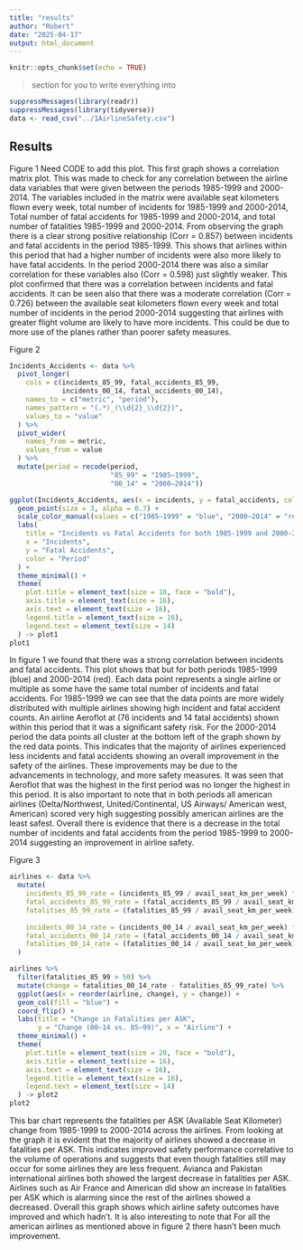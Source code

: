 ```yaml
---
title: "results"
author: "Robert"
date: "2025-04-17"
output: html_document
---
```


```r
knitr::opts_chunk$set(echo = TRUE)
```

> section for you to write everything into

```r
suppressMessages(library(readr))
suppressMessages(library(tidyverse))
data <- read_csv("../1AirlineSafety.csv")
```


## Results

Figure 1
Need CODE to add this plot.
This first graph shows a correlation matrix plot. This was made to check for any correlation between the airline data variables that were given between the periods 1985-1999 and 2000-2014. The variables included in the matrix were available seat kilometers flown every week, total number of incidents for 1985-1999 and 2000-2014, Total number of fatal accidents for 1985-1999 and 2000-2014, and total number of fatalities 1985-1999 and 2000-2014. 
From observing the graph there is a clear strong positive relationship (Corr = 0.857) between incidents and fatal accidents in the period 1985-1999. This shows that airlines within this period that had a higher number of incidents were also more likely to have fatal accidents. In the period 2000-2014 there was also a similar correlation for these variables also (Corr = 0.598) just slightly weaker. This plot confirmed that there was a correlation between incidents and fatal accidents. 
It can be seen also that there was a moderate correlation (Corr = 0.726) between the available seat kilometers flown every week and total number of incidents in the period 2000-2014 suggesting that airlines with greater flight volume are likely to have more incidents. This could be due to more use of the planes rather than poorer safety measures. 

Figure 2
```r
Incidents_Accidents <- data %>%
  pivot_longer(
    cols = c(incidents_85_99, fatal_accidents_85_99,
             incidents_00_14, fatal_accidents_00_14),
    names_to = c("metric", "period"),
    names_pattern = "(.*)_(\\d{2}_\\d{2})",
    values_to = "value"
  ) %>%
  pivot_wider(
    names_from = metric,
    values_from = value
  ) %>%
  mutate(period = recode(period,
                         "85_99" = "1985–1999",
                         "00_14" = "2000–2014"))

ggplot(Incidents_Accidents, aes(x = incidents, y = fatal_accidents, color = period)) +
  geom_point(size = 3, alpha = 0.7) +
  scale_color_manual(values = c("1985–1999" = "blue", "2000–2014" = "red")) +
  labs(
    title = "Incidents vs Fatal Accidents for both 1985-1999 and 2000-2014",
    x = "Incidents",
    y = "Fatal Accidents",
    color = "Period"
  ) +
  theme_minimal() +
  theme(
    plot.title = element_text(size = 18, face = "bold"),
    axis.title = element_text(size = 16),
    axis.text = element_text(size = 16),
    legend.title = element_text(size = 16),
    legend.text = element_text(size = 14)
  ) -> plot1
plot1
```

In figure 1 we found that there was a strong correlation between incidents and fatal accidents. This plot shows that but for both periods 1985-1999 (blue) and 2000-2014 (red). Each data point represents a single airline or multiple as some have the same total number of incidents and fatal accidents. For 1985-1999 we can see that the data points are more widely distributed with multiple airlines showing high incident and fatal accident counts. An airline Aeroflot at (76 incidents and 14 fatal accidents) shown within this period that it was a significant safety risk. 
For the 2000-2014 period the data points all cluster at the bottom left of the graph shown by the red data points. This indicates that the majority of airlines experienced less incidents and fatal accidents showing an overall improvement in the safety of the airlines. These improvements may be due to the advancements in technology, and more safety measures. It was seen that Aeroflot that was the highest in the first period was no longer the highest in this period. It is also important to note that in both periods all american airlines (Delta/Northwest, United/Continental, US Airways/ American west, American) scored very high suggesting possibly american airlines are the least safest.
Overall there is evidence that there is a decrease in the total number of incidents and fatal accidents from the period 1985-1999 to 2000-2014 suggesting an improvement in airline safety. 


Figure 3
```r
airlines <- data %>%
  mutate(
    incidents_85_99_rate = (incidents_85_99 / avail_seat_km_per_week) * 1e9,
    fatal_accidents_85_99_rate = (fatal_accidents_85_99 / avail_seat_km_per_week) * 1e9,
    fatalities_85_99_rate = (fatalities_85_99 / avail_seat_km_per_week) * 1e9,
    
    incidents_00_14_rate = (incidents_00_14 / avail_seat_km_per_week) * 1e9,
    fatal_accidents_00_14_rate = (fatal_accidents_00_14 / avail_seat_km_per_week) * 1e9,
    fatalities_00_14_rate = (fatalities_00_14 / avail_seat_km_per_week) * 1e9
  )

airlines %>%
  filter(fatalities_85_99 > 50) %>%
  mutate(change = fatalities_00_14_rate - fatalities_85_99_rate) %>%
  ggplot(aes(x = reorder(airline, change), y = change)) +
  geom_col(fill = "blue") +
  coord_flip() +
  labs(title = "Change in Fatalities per ASK",
       y = "Change (00–14 vs. 85–99)", x = "Airline") +
  theme_minimal() +
  theme(
    plot.title = element_text(size = 20, face = "bold"),
    axis.title = element_text(size = 16),
    axis.text = element_text(size = 16),
    legend.title = element_text(size = 16),
    legend.text = element_text(size = 14)
  ) -> plot2
plot2
```

This bar chart represents the fatalities per ASK (Available Seat Kilometer) change from 1985-1999 to 2000-2014 across the airlines. From looking at the graph it is evident that the majority of airlines showed a decrease in fatalities per ASK. This indicates improved safety performance correlative to the volume of operations and suggests that even though fatalities still may occur for some airlines they are less frequent. Avianca and Pakistan international airlines both showed the largest decrease in fatalities per ASK. Airlines such as Air France and American did show an increase in fatalities per ASK which is alarming since the rest of the airlines showed a decreased. Overall this graph shows which airline safety outcomes have improved and which hadn't. It is also interesting to note that For all the american airlines as mentioned above in figure 2 there hasn't been much improvement. 
